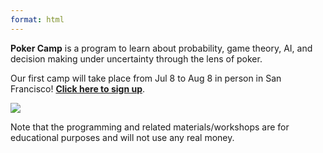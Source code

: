 ```yaml
---
format: html
---
```

**Poker Camp** is a program to learn about probability, game theory, AI, and decision making under uncertainty through the lens of poker. 

Our first camp will take place from Jul 8 to Aug 8 in person in San Francisco! **[Click here to sign up](https://poker.camp/signup)**.

[![](./assets/pc.png)](/signup)


Note that the programming and related materials/workshops are for educational purposes and will not use any real money. 